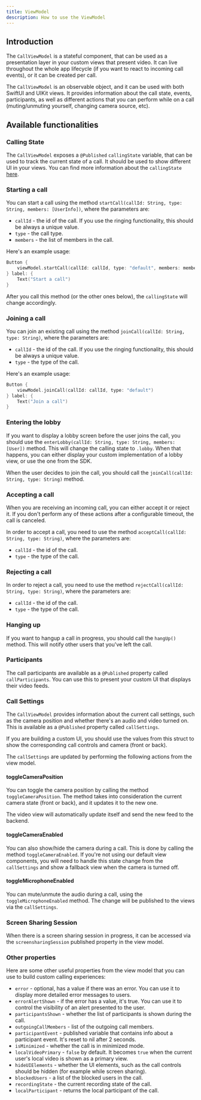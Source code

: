 ```yaml
---
title: ViewModel
description: How to use the ViewModel
---
```


## Introduction

The `CallViewModel` is a stateful component, that can be used as a presentation layer in your custom views that present video. It can live throughout the whole app lifecycle (if you want to react to incoming call events), or it can be created per call.

The `CallViewModel` is an observable object, and it can be used with both SwiftUI and UIKit views. It provides information about the call state, events, participants, as well as different actions that you can perform while on a call (muting/unmuting yourself, changing camera source, etc).

## Available functionalities

### Calling State

The `CallViewModel` exposes a `@Published` `callingState` variable, that can be used to track the current state of a call. It should be used to show different UI in your views. You can find more information about the `callingState` [here](../../guides/call-state).

### Starting a call

You can start a call using the method `startCall(callId: String, type: String, members: [UserInfo])`, where the parameters are:

- `callId` - the id of the call. If you use the ringing functionality, this should be always a unique value.
- `type` - the call type.
- `members` - the list of members in the call.

Here's an example usage:

```swift
Button {
    viewModel.startCall(callId: callId, type: "default", members: members)
} label: {
    Text("Start a call")
}
```

After you call this method (or the other ones below), the `callingState` will change accordingly.

### Joining a call

You can join an existing call using the method `joinCall(callId: String, type: String)`, where the parameters are:

- `callId` - the id of the call. If you use the ringing functionality, this should be always a unique value.
- `type` - the type of the call.

Here's an example usage:

```swift
Button {
    viewModel.joinCall(callId: callId, type: "default")
} label: {
    Text("Join a call")
}
```

### Entering the lobby

If you want to display a lobby screen before the user joins the call, you should use the `enterLobby(callId: String, type: String, members: [User])` method. This will change the calling state to `.lobby`. When that happens, you can either display your custom implementation of a lobby view, or use the one from the SDK.

When the user decides to join the call, you should call the `joinCall(callId: String, type: String)` method.

### Accepting a call

When you are receiving an incoming call, you can either accept it or reject it. If you don't perform any of these actions after a configurable timeout, the call is canceled.

In order to accept a call, you need to use the method `acceptCall(callId: String, type: String)`, where the parameters are:

- `callId` - the id of the call.
- `type` - the type of the call.

### Rejecting a call

In order to reject a call, you need to use the method `rejectCall(callId: String, type: String)`, where the parameters are:

- `callId` - the id of the call.
- `type` - the type of the call.

### Hanging up

If you want to hangup a call in progress, you should call the `hangUp()` method. This will notify other users that you've left the call.

### Participants

The call participants are available as a `@Published` property called `callParticipants`. You can use this to present your custom UI that displays their video feeds.

### Call Settings

The `CallViewModel` provides information about the current call settings, such as the camera position and whether there's an audio and video turned on. This is available as a `@Published` property called `callSettings`.

If you are building a custom UI, you should use the values from this struct to show the corresponding call controls and camera (front or back).

The `callSettings` are updated by performing the following actions from the view model.

#### toggleCameraPosition

You can toggle the camera position by calling the method `toggleCameraPosition`. The method takes into consideration the current camera state (front or back), and it updates it to the new one.

The video view will automatically update itself and send the new feed to the backend.

#### toggleCameraEnabled

You can also show/hide the camera during a call. This is done by calling the method `toggleCameraEnabled`. If you're not using our default view components, you will need to handle this state change from the `callSettings` and show a fallback view when the camera is turned off.

#### toggleMicrophoneEnabled

You can mute/unmute the audio during a call, using the `toggleMicrophoneEnabled` method. The change will be published to the views via the `callSettings`.

### Screen Sharing Session

When there is a screen sharing session in progress, it can be accessed via the `screensharingSession` published property in the view model.

### Other properties

Here are some other useful properties from the view model that you can use to build custom calling experiences:

- `error` - optional, has a value if there was an error. You can use it to display more detailed error messages to users.
- `errorAlertShown` - if the error has a value, it's true. You can use it to control the visibility of an alert presented to the user.
- `participantsShown` - whether the list of participants is shown during the call.
- `outgoingCallMembers` - list of the outgoing call members.
- `participantEvent` - published variable that contains info about a participant event. It's reset to nil after 2 seconds.
- `isMinimized` - whether the call is in minimized mode.
- `localVideoPrimary` - `false` by default. It becomes `true` when the current user's local video is shown as a primary view.
- `hideUIElements` - whether the UI elements, such as the call controls should be hidden (for example while screen sharing).
- `blockedUsers` - a list of the blocked users in the call.
- `recordingState` - the current recording state of the call.
- `localParticipant` - returns the local participant of the call.
